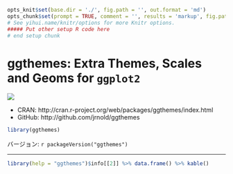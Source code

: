 ```r
opts_knit$set(base.dir = './', fig.path = '', out.format = 'md')
opts_chunk$set(prompt = TRUE, comment = '', results = 'markup', fig.path = '../Figure/')
# See yihui.name/knitr/options for more Knitr options.
##### Put other setup R code here
# end setup chunk
```
# ggthemes: Extra Themes, Scales and Geoms for `ggplot2`

[![](http://www.r-pkg.org/badges/version/ggthemes)](http://cran.rstudio.com/web/packages/ggthemes/index.html)

* CRAN: http://cran.r-project.org/web/packages/ggthemes/index.html
* GitHub: http://github.com/jrnold/ggthemes

```r
library(ggthemes)
```

バージョン: `r packageVersion("ggthemes")`

-----

```r
library(help = "ggthemes")$info[[2]] %>% data.frame() %>% kable()
```
